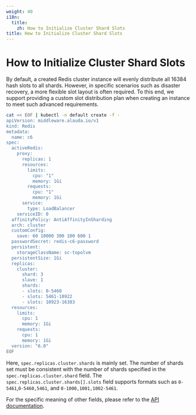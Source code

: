 ```yaml
---
weight: 40
i18n:
  title:
    zh: How to Initialize Cluster Shard Slots
title: How to Initialize Cluster Shard Slots
---
```


# How to Initialize Cluster Shard Slots

By default, a created Redis cluster instance will evenly distribute all 16384 hash slots to all shards. However, in specific scenarios such as disaster recovery, a more flexible slot layout is often required. To this end, we support providing a custom slot distribution plan when creating an instance to meet such advanced requirements.

<Tabs>
<Tab label="CLI">

```bash
cat << EOF | kubectl -n default create -f -
apiVersion: middleware.alauda.io/v1
kind: Redis
metadata:
  name: c6
spec:
  activeRedis:
    proxy:
      replicas: 1
      resources:
        limits:
          cpu: "1"
          memory: 1Gi
        requests:
          cpu: "1"
          memory: 1Gi
      service:
        type: LoadBalancer
    serviceID: 0
  affinityPolicy: AntiAffinityInSharding
  arch: cluster
  customConfig:
    save: 60 10000 300 100 600 1
  passwordSecret: redis-c6-password
  persistent:
    storageClassName: sc-topolvm
  persistentSize: 1Gi
  replicas:
    cluster:
      shard: 3
      slave: 1
      shards:
      - slots: 0-5460
      - slots: 5461-10922
      - slots: 10923-16383
  resources:
    limits:
      cpu: 1
      memory: 1Gi
    requests:
      cpu: 1
      memory: 1Gi
  version: "6.0"
EOF
```

</Tab>
</Tabs>

Here, `spec.replicas.cluster.shards` is mainly set. The number of shards set must be consistent with the number of shards specified in the `spec.replicas.cluster.shard` field. The `spec.replicas.cluster.shards[].slots` field supports formats such as `0-5461`,`0-5460,5461`, and `0-1000,1001,1002-5461`.

For the specific meaning of other fields, please refer to the [API documentation](../apis/kubernetes_apis/redis/redis.mdx).
